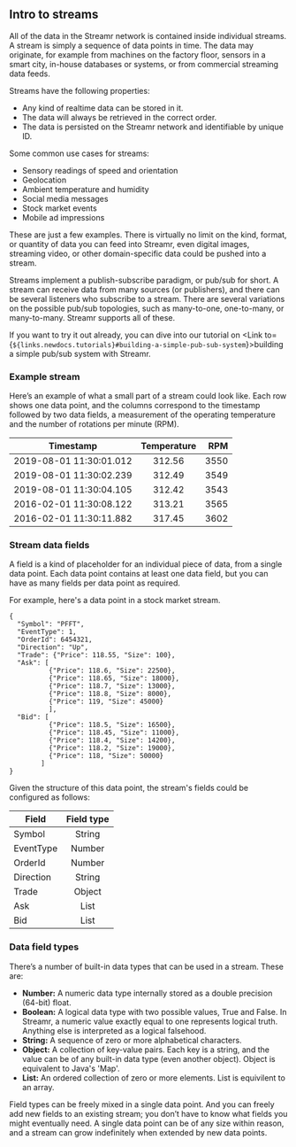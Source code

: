 

## Intro to streams

All of the data in the Streamr network is contained inside individual streams. A stream is simply a sequence of data points in time. The data may originate, for example from machines on the factory floor, sensors in a smart city, in-house databases or systems, or from commercial streaming data feeds.

Streams have the following properties:
- Any kind of realtime data can be stored in it.
- The data will always be retrieved in the correct order.
- The data is persisted on the Streamr network and identifiable by unique ID.

Some common use cases for streams:
- Sensory readings of speed and orientation
- Geolocation
- Ambient temperature and humidity 
- Social media messages
- Stock market events
- Mobile ad impressions

These are just a few examples. There is virtually no limit on the kind, format, or quantity of data you can feed into Streamr, even digital images, streaming video, or other domain-specific data could be pushed into a stream.

Streams implement a publish-subscribe paradigm, or pub/sub for short. A stream can receive data from many sources (or publishers), and there can be several listeners who subscribe to a stream. There are several variations on the possible pub/sub topologies, such as many-to-one, one-to-many, or many-to-many. Streamr supports all of these.

If you want to try it out already, you can dive into our tutorial on <Link to={`${links.newdocs.tutorials}#building-a-simple-pub-sub-system`}>building a simple pub/sub system</Link> with Streamr.

### Example stream

Here’s an example of what a small part of a stream could look like. Each row shows one data point, and the columns correspond to the timestamp followed by two data fields, a measurement of the operating temperature and the number of rotations per minute (RPM).

| Timestamp                | Temperature   | RPM  |
| ------------------------ |:-------------:| ----:|
| 2019-08-01 11:30:01.012  | 312.56        | 3550 |
| 2019-08-01 11:30:02.239  | 312.49        | 3549 |
| 2019-08-01 11:30:04.105  | 312.42        | 3543 |
| 2016-02-01 11:30:08.122  | 313.21        | 3565 |
| 2016-02-01 11:30:11.882  | 317.45        | 3602 |

<section id ="stream-data-fields" />

### Stream data fields

A field is a kind of placeholder for an individual piece of data, from a single data point. Each data point contains at least one data field, but you can have as many fields per data point as required.

For example, here's a data point in a stock market stream.

```
{
  "Symbol": "PFFT",
  "EventType": 1,
  "OrderId": 6454321,
  "Direction": "Up",
  "Trade": {"Price": 118.55, "Size": 100},
  "Ask": [
          {"Price": 118.6, "Size": 22500},
          {"Price": 118.65, "Size": 18000},
          {"Price": 118.7, "Size": 13000},
          {"Price": 118.8, "Size": 8000},
          {"Price": 119, "Size": 45000}
          ],
  "Bid": [
          {"Price": 118.5, "Size": 16500},
          {"Price": 118.45, "Size": 11000},
          {"Price": 118.4, "Size": 14200},
          {"Price": 118.2, "Size": 19000},
          {"Price": 118, "Size": 50000}
        ]
}
```

Given the structure of this data point, the stream's fields could be configured as follows:

| Field                | Field type    |
| -------------------- |:-------------:|
| Symbol               | String        |
| EventType            | Number        |
| OrderId              | Number        |
| Direction            | String        |
| Trade                | Object        |
| Ask                  | List          |
| Bid                  | List          |

### Data field types

There’s a number of built-in data types that can be used in a stream. These are:

- **Number:** A numeric data type internally stored as a double precision (64-bit) float.
- **Boolean:** A logical data type with two possible values, True and False. In Streamr, a numeric value exactly equal to one represents logical truth. Anything else is interpreted as a logical falsehood.
- **String:** A sequence of zero or more alphabetical characters.
- **Object:** A collection of key-value pairs. Each key is a string, and the value can be of any built-in data type (even another object). Object is equivalent to Java's 'Map'.
- **List:** An ordered collection of zero or more elements. List is equivilent to an array.

Field types can be freely mixed in a single data point. And you can freely add new fields to an existing stream; you don’t have to know what fields you might eventually need. A single data point can be of any size within reason, and a stream can grow indefinitely when extended by new data points.
